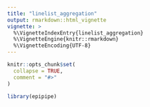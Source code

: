 ```yaml
---
title: "linelist_aggregation"
output: rmarkdown::html_vignette
vignette: >
  %\VignetteIndexEntry{linelist_aggregation}
  %\VignetteEngine{knitr::rmarkdown}
  %\VignetteEncoding{UTF-8}
---
```


```r
knitr::opts_chunk$set(
  collapse = TRUE,
  comment = "#>"
)
```

```r
library(epipipe)
```
